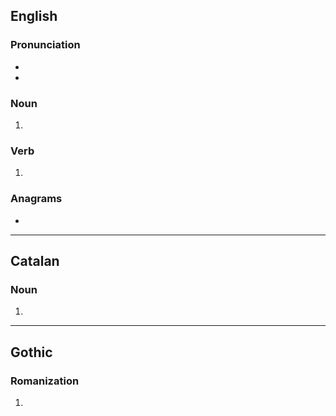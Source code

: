 {{also|Bans}}
==English==

===Pronunciation===
* {{IPA|/bænz/|lang=en}}
* {{rhymes|ænz|lang=en}}

===Noun===
{{head|en|noun plural form}}

# {{plural of|ban|lang=en}}

===Verb===
{{head|en|verb form}}

# {{en-third-person singular of|ban}}

===Anagrams===
* {{anagrams|en|a=abns|BNAs|nabs}}

----

==Catalan==

===Noun===
{{head|ca|noun form}}

# {{plural of|ban|lang=ca}}

----

==Gothic==

===Romanization===
{{got-rom}}

# {{got-romanization of|𐌱𐌰𐌽𐍃}}